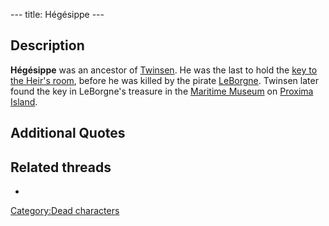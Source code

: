 ---
title: Hégésippe
---

{{Quote|
Quote="This room contains information and weapons that were amassed for generations to help the Heir who will, one day, be chosen from our descendants. The key to the room was passed down from generation to generation, but our ancestor Hégésippe was the last family member to retain the key. He was attacked and killed by the ruthless pirate LeBorgne during a sea voyage. Nobody knows where Leborgne's treasure, which undoubtedly contains the golden key to the room, is today."|
Character=Runes in the cave below [[Twinsen's house]]}}
==Description==
'''Hégésippe''' was an ancestor of [[Twinsen]]. He was the last to hold the [[key to the Heir's room]], before he was killed by the pirate [[LeBorgne]]. Twinsen later found the key in LeBorgne's treasure in the [[Maritime Museum]] on [[Proxima Island]].

==Additional Quotes==
{{Quote|
Quote=You've just found the key lost by your ancestor Hégésippe.|
Character=When Twinsen got the key}}
[[Category:Dead characters]]

==Related threads==
* {{thread|id=11428|title=Hegesippe}}